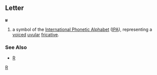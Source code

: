==Letter==
'''ʁ'''

#a symbol of the [[International Phonetic Alphabet]] ([[IPA]]), representing a [[voiced]] [[uvular]] [[fricative]].
===See Also===
*[[R]]
[[Category:IPA symbols|R]]
